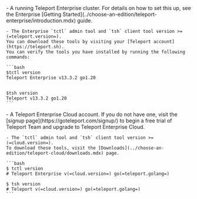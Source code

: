 <Tabs>
  <Tab title="Enterprise">
    - A running Teleport Enterprise cluster. For details on how to set this up, see the Enterprise [Getting 
    Started](../choose-an-edition/teleport-enterprise/introduction.mdx) guide.

    - The Enterprise `tctl` admin tool and `tsh` client tool version >= (=teleport.version=). 
    You can download these tools by visiting your [Teleport account](https://teleport.sh).
    You can verify the tools you have installed by running the following commands:

    ```bash
    $tctl version
    Teleport Enterprise v13.3.2 go1.20


    $tsh version
    Teleport v13.3.2 go1.20
    ```
  </Tab>
  <Tab title="Teleport Enterprise Cloud">
    - A Teleport Enterprise Cloud account. If you do not have one, visit the [signup
    page](https://goteleport.com/signup/) to begin a free trial of Teleport Team
    and upgrade to Teleport Enterprise Cloud. 

    - The `tctl` admin tool and `tsh` client tool version >= (=cloud.version=).
    To download these tools, visit the [Downloads](../choose-an-edition/teleport-cloud/downloads.mdx) page.

    ```bash
    $ tctl version
    # Teleport Enterprise v(=cloud.version=) go(=teleport.golang=)
    
    $ tsh version
    # Teleport v(=cloud.version=) go(=teleport.golang=)
    ```

  </Tab>
</Tabs>